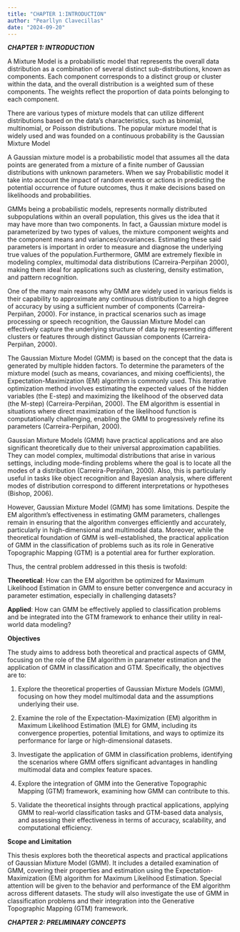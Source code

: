 ```yaml
---
title: "CHAPTER 1:INTRODUCTION"
author: "Pearllyn Clavecillas"
date: "2024-09-20"
---
```

***CHAPTER 1: INTRODUCTION***

A Mixture Model is a probabilistic model that represents the overall data distribution as a combination of several distinct sub-distributions, known as components. Each component corresponds to a distinct group or cluster within the data, and the overall distribution is a weighted sum of these components. The weights reflect the proportion of data points belonging to each component.

There are various types of mixture models that can utilize different distributions based on the data's characteristics, such as binomial, multinomial, or Poisson distributions. The popular mixture model that is widely used and was founded on a continuous probability is the Gaussian Mixture Model

A Gaussian mixture model is a probabilistic model that assumes all the data points are generated from a mixture of a finite number of Gaussian distributions with unknown parameters. When we say Probabilistic model it take into account the impact of random events or actions in predicting the potential occurrence of future outcomes, thus it make decisions based on likelihoods and probabilities.

GMMs being a probabilistic models, represents normally distributed subpopulations within an overall population, this gives us the idea that it may have more than two components. In fact, a Gaussian mixture model is parameterized by two types of values, the mixture component weights and the component means and variances/covariances. Estimating these said parameters is important in order to measure and diagnose the underlying true values of the population.Furthermore, GMM are extremely flexible in modeling complex, multimodal data distributions (Carreira-Perpiñan 2000), making them ideal for applications such as clustering, density estimation, and pattern recognition.

One of the many main reasons why GMM are widely used in various fields is their capability to approximate any continuous distribution to a high degree of accuracy by using a sufficient number of components (Carreira-Perpiñan, 2000). For instance, in practical scenarios such as image processing or speech recognition, the Gaussian Mixture Model can effectively capture the underlying structure of data by representing different clusters or features through distinct Gaussian components (Carreira-Perpiñan, 2000).

The Gaussian Mixture Model (GMM) is based on the concept that the data is generated by multiple hidden factors. To determine the parameters of the mixture model (such as means, covariances, and mixing coefficients), the Expectation-Maximization (EM) algorithm is commonly used. This iterative optimization method involves estimating the expected values of the hidden variables (the E-step) and maximizing the likelihood of the observed data (the M-step) (Carreira-Perpiñan, 2000). The EM algorithm is essential in situations where direct maximization of the likelihood function is computationally challenging, enabling the GMM to progressively refine its parameters (Carreira-Perpiñan, 2000).

Gaussian Mixture Models (GMM) have practical applications and are also significant theoretically due to their universal approximation capabilities. They can model complex, multimodal distributions that arise in various settings, including mode-finding problems where the goal is to locate all the modes of a distribution (Carreira-Perpiñan, 2000). Also, this is particularly useful in tasks like object recognition and Bayesian analysis, where different modes of distribution correspond to different interpretations or hypotheses (Bishop, 2006).

However, Gaussian Mixture Model (GMM) has some limitations. Despite the EM algorithm's effectiveness in estimating GMM parameters, challenges remain in ensuring that the algorithm converges efficiently and accurately, particularly in high-dimensional and multimodal data. Moreover, while the theoretical foundation of GMM is well-established, the practical application of GMM in the classification of problems such as its role in Generative Topographic Mapping (GTM) is a potential area for further exploration.

Thus, the central problem addressed in this thesis is twofold:

**Theoretical**: How can the EM algorithm be optimized for Maximum Likelihood Estimation in GMM to ensure better convergence and accuracy in parameter estimation, especially in challenging datasets?

**Applied**: How can GMM be effectively applied to classification problems and be integrated into the GTM framework to enhance their utility in real-world data modeling?

**Objectives**

The study aims to address both theoretical and practical aspects of GMM, focusing on the role of the EM algorithm in parameter estimation and the application of GMM in classification and GTM. Specifically, the objectives are to:

1. Explore the theoretical properties of Gaussian Mixture Models (GMM), focusing on how they model multimodal data and the assumptions underlying their use.

2. Examine the role of the Expectation-Maximization (EM) algorithm in Maximum Likelihood Estimation (MLE) for GMM, including its convergence properties, potential limitations, and ways to optimize its performance for large or high-dimensional datasets.

3. Investigate the application of GMM in classification problems, identifying the scenarios where GMM offers significant advantages in handling multimodal data and complex feature spaces.

4. Explore the integration of GMM into the Generative Topographic Mapping (GTM) framework, examining how GMM can contribute to this.

5. Validate the theoretical insights through practical applications, applying GMM to real-world classification tasks and GTM-based data analysis, and assessing their effectiveness in terms of accuracy, scalability, and computational efficiency.

**Scope and Limitation**

This thesis explores both the theoretical aspects and practical applications of Gaussian Mixture Model (GMM). It includes a detailed examination of GMM, covering their properties and estimation using the Expectation-Maximization (EM) algorithm for Maximum Likelihood Estimation. Special attention will be given to the behavior and performance of the EM algorithm across different datasets. The study will also investigate the use of GMM in classification problems and their integration into the Generative Topographic Mapping (GTM) framework.

***CHAPTER 2: PRELIMINARY CONCEPTS***


